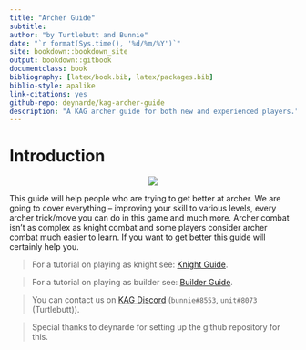```yaml
--- 
title: "Archer Guide"
subtitle:
author: "by Turtlebutt and Bunnie"
date: "`r format(Sys.time(), '%d/%m/%Y')`"
site: bookdown::bookdown_site
output: bookdown::gitbook
documentclass: book
bibliography: [latex/book.bib, latex/packages.bib]
biblio-style: apalike
link-citations: yes
github-repo: deynarde/kag-archer-guide
description: "A KAG archer guide for both new and experienced players."
---
```


# Introduction {-}

<p align="center">
  <img src="imgs/logo.png">
</p>

This guide will help people who are trying to get better at archer. We are going to cover everything -- improving your skill to various levels, every archer trick/move you can do in this game and much more. Archer combat isn't as complex as knight combat and some players consider archer combat much easier to learn. If you want to get better this guide will certainly help you.

> For a tutorial on playing as knight see: [Knight Guide](https://deynarde.github.io/kag-knight-guide/).

> For a tutorial on playing as builder see: [Builder Guide](https://deynarde.github.io/kag-builder-guide/).

> You can contact us on [KAG Discord](https://discord.gg/kag) (`bunnie#8553`, `unit#8073` (Turtlebutt)).

> Special thanks to deynarde for setting up the github repository for this.
